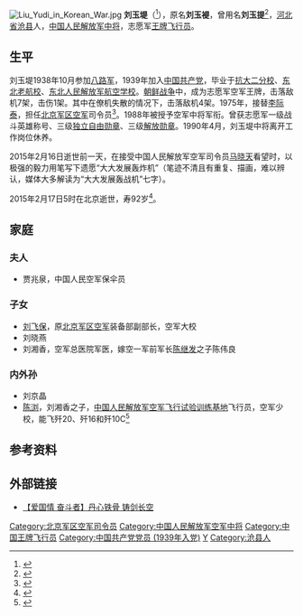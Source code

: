 [[File:Liu_Yudi_in_Korean_War.jpg|thumb]]
'''刘玉堤'''（{{bd|1923年|10月26日|2015年|2月17日|catIdx=L刘}}<ref>{{cite news|title=入伍波折|url=http://kj.81.cn/content/2015-04/01/content_6424522.htm|accessdate=2015-04-01 20:00|newspaper=中国空军网|date=2017-12-18|archive-date=2016-07-12|archive-url=https://web.archive.org/web/20160712000310/http://kj.81.cn/content/2015-04/01/content_6424522.htm|dead-url=no}}</ref>），原名'''刘玉褆'''，曾用名'''刘玉提'''<ref>{{cite news|title=抗美援朝空战王牌病逝:曾一次击落4架美机(图)|url=http://kj.81.cn/content/2015-04/01/content_6424522.htm|accessdate=2015-02-18|newspaper=解放军报|date=2015-02-18|archive-date=2016-07-12|archive-url=https://web.archive.org/web/20160712000310/http://kj.81.cn/content/2015-04/01/content_6424522.htm|dead-url=no}}</ref>，[[河北省|河北省]][[沧县|沧县]]人，[[中国人民解放军中将|中国人民解放军中将]]，志愿军[[王牌飞行员|王牌飞行员]]。

==生平==
刘玉堤1938年10月参加[[八路军|八路军]]，1939年加入[[中国共产党|中国共产党]]，毕业于[[抗大二分校|抗大二分校]]、[[东北老航校|东北老航校]]、[[东北人民解放军航空学校|东北人民解放军航空学校]]。[[朝鲜战争|朝鲜战争]]中，成为志愿军空军王牌，击落敌机7架，击伤1架。其中在僚机失散的情况下，击落敌机4架。1975年，接替[[李际泰|李际泰]]，担任[[北京军区空军|北京军区空军]]司令员<ref>{{cite news|title=刘玉堤中将病逝 朝鲜战争中曾1次击落4架美机|url=http://news.163.com/15/0219/09/AIQAN85C0001124J.html|accessdate=2015-02-19|newspaper=网易|archive-url=https://web.archive.org/web/20150219112915/http://news.163.com/15/0219/09/AIQAN85C0001124J.html|archive-date=2015-02-19|dead-url=yes}}</ref>。1988年被授予空军中将军衔。曾获志愿军一级战斗英雄称号、三级[[独立自由勋章|独立自由勋章]]、三级[[解放勋章|解放勋章]]。1990年4月，刘玉堤中将离开工作岗位休养。

2015年2月16日逝世前一天，在接受中国人民解放军空军司令员[[马晓天|马晓天]]看望时，以极强的毅力用笔写下遗愿“大大发展轰炸机”（笔迹不清且有重复、描画，难以辨认，媒体大多解读为“大大发展轰战机”七字）。

2015年2月17日5时在北京逝世，寿92岁<ref>{{citenews|author=徐平|title=重新实行军衔制|url=http://chn.chinamil.com.cn/jfdg/2011-07/13/content_4473591.htm|accessdate=2012-05-05|newspaper=中国军网|deadurl=yes|archiveurl=https://web.archive.org/web/20130511192908/http://chn.chinamil.com.cn/jfdg/2011-07/13/content_4473591.htm|archivedate=2013-05-11}}</ref>。

==家庭==
===夫人===
*贾兆泉，中国人民空军保伞员

===子女===
*[[刘飞保|刘飞保]]，原[[北京军区空军|北京军区空军]]装备部副部长，空军大校
*刘晓燕
*刘湘香，空军总医院军医，嫁空一军前军长[[陈继发|陈继发]]之子陈伟良

===内外孙===
*刘京晶
*[[陈浏|陈浏]]，刘湘香之子，[[中国人民解放军空军飞行试验训练基地|中国人民解放军空军飞行试验训练基地]]飞行员，空军少校，能飞歼20、歼16和歼10C<ref>{{cite news|title=又一名歼-20飞行员亮相 外公为战斗英雄|url=http://www.guancha.cn/military-affairs/2018_01_11_442653.shtml|accessdate=2018-01-11|newspaper=观察者网|date=2018-01-11|archive-date=2019-11-01|archive-url=https://web.archive.org/web/20191101210802/http://www.guancha.cn/military-affairs/2018_01_11_442653.shtml|dead-url=no}}</ref>

== 参考资料 ==
{{reflist}}

==外部链接==
*[http://news.cctv.com/2019/06/07/ARTIR4dx9f8ibs57uZdyiBaH190607.shtml 【爱国情 奋斗者】丹心铁骨 铸剑长空]{{Wayback|url=http://news.cctv.com/2019/06/07/ARTIR4dx9f8ibs57uZdyiBaH190607.shtml |date=20200801040926 }}

{{start box}}
{{s-mil}}
{{succession box|[[李际泰|李际泰]]|[[耀先|耀先]]|[[中国人民解放军|中国人民解放军]][[北京军区空军|北京军区空军]]司令员|1975年-1990年4月}}
{{end box}}
{{DEFAULTSORT:L}}
[[Category:北京军区空军司令员|Category:北京军区空军司令员]]
[[Category:中国人民解放军空军中将|Category:中国人民解放军空军中将]]
[[Category:中国王牌飞行员|Category:中国王牌飞行员]]
[[Category:中国共产党党员_(1939年入党)|Category:中国共产党党员 (1939年入党)]]
[[Category:刘姓|Y]]
[[Category:沧县人|Category:沧县人]]